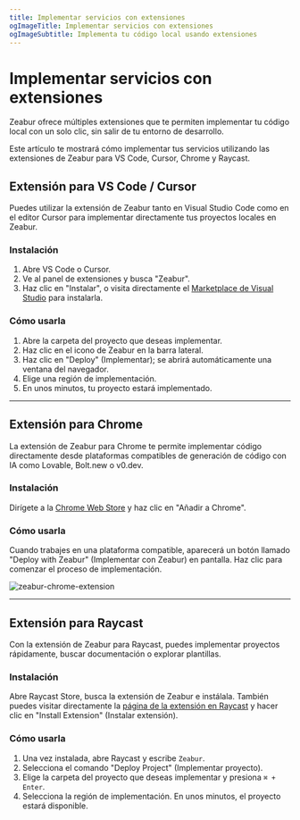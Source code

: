 ```yaml
---
title: Implementar servicios con extensiones
ogImageTitle: Implementar servicios con extensiones
ogImageSubtitle: Implementa tu código local usando extensiones
---
```


# Implementar servicios con extensiones

Zeabur ofrece múltiples extensiones que te permiten implementar tu código local con un solo clic, sin salir de tu entorno de desarrollo.

Este artículo te mostrará cómo implementar tus servicios utilizando las extensiones de Zeabur para VS Code, Cursor, Chrome y Raycast.

## Extensión para VS Code / Cursor

Puedes utilizar la extensión de Zeabur tanto en Visual Studio Code como en el editor Cursor para implementar directamente tus proyectos locales en Zeabur.

### Instalación

1. Abre VS Code o Cursor.
2. Ve al panel de extensiones y busca "Zeabur".
3. Haz clic en "Instalar", o visita directamente el [Marketplace de Visual Studio](https://marketplace.visualstudio.com/items?itemName=Zeabur.zeabur-vscode) para instalarla.

### Cómo usarla

1. Abre la carpeta del proyecto que deseas implementar.
2. Haz clic en el icono de Zeabur en la barra lateral.
3. Haz clic en "Deploy" (Implementar); se abrirá automáticamente una ventana del navegador.
4. Elige una región de implementación.
5. En unos minutos, tu proyecto estará implementado.

---

## Extensión para Chrome

La extensión de Zeabur para Chrome te permite implementar código directamente desde plataformas compatibles de generación de código con IA como Lovable, Bolt.new o v0.dev.

### Instalación

Dirígete a la [Chrome Web Store](https://chromewebstore.google.com/detail/zeabur/mdcaillllhdkbocjldfclmkcmilkjpem) y haz clic en "Añadir a Chrome".

### Cómo usarla

Cuando trabajes en una plataforma compatible, aparecerá un botón llamado "Deploy with Zeabur" (Implementar con Zeabur) en pantalla. Haz clic para comenzar el proceso de implementación.

![zeabur-chrome-extension](https://lh3.googleusercontent.com/0tWuYOssVpXhWB7D49d-6_anJG7Qxw2QLJ8ci17HOLJnlCI6z4GxnljEiNjtYDnS3l5YFLxb3G-pIhTaG-RKv0F1yA=s1280-w1280-h800)

---

## Extensión para Raycast

Con la extensión de Zeabur para Raycast, puedes implementar proyectos rápidamente, buscar documentación o explorar plantillas.

### Instalación

Abre Raycast Store, busca la extensión de Zeabur e instálala. También puedes visitar directamente la [página de la extensión en Raycast](https://www.raycast.com/ridemountainpig/zeabur) y hacer clic en "Install Extension" (Instalar extensión).

### Cómo usarla

1. Una vez instalada, abre Raycast y escribe `Zeabur`.
2. Selecciona el comando "Deploy Project" (Implementar proyecto).
3. Elige la carpeta del proyecto que deseas implementar y presiona `⌘ + Enter`.
4. Selecciona la región de implementación. En unos minutos, el proyecto estará disponible.
